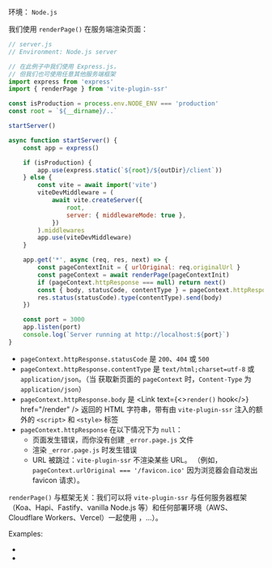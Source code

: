 
环境： `Node.js`

我们使用 `renderPage()` 在服务端渲染页面：

```js
// server.js
// Environment: Node.js server

// 在此例子中我们使用 Express.js，
// 但我们也可使用任意其他服务端框架
import express from 'express'
import { renderPage } from 'vite-plugin-ssr'

const isProduction = process.env.NODE_ENV === 'production'
const root = `${__dirname}/..`

startServer()

async function startServer() {
	const app = express()

	if (isProduction) {
		app.use(express.static(`${root}/${outDir}/client`))
	} else {
		const vite = await import('vite')
		viteDevMiddleware = (
			await vite.createServer({
				root,
				server: { middlewareMode: true },
			})
		).middlewares
		app.use(viteDevMiddleware)
	}

	app.get('*', async (req, res, next) => {
		const pageContextInit = { urlOriginal: req.originalUrl }
		const pageContext = await renderPage(pageContextInit)
		if (pageContext.httpResponse === null) return next()
		const { body, statusCode, contentType } = pageContext.httpResponse
		res.status(statusCode).type(contentType).send(body)
	})

	const port = 3000
	app.listen(port)
	console.log(`Server running at http://localhost:${port}`)
}
```

- `pageContext.httpResponse.statusCode` 是 `200`、`404` 或 `500`
- `pageContext.httpResponse.contentType` 是 `text/html;charset=utf-8` 或 `application/json`。（当 <Link text="客户端路由" href="/client-routing" /> 获取新页面的 `pageContext` 时，`Content-Type` 为 `application/json`）
- `pageContext.httpResponse.body` 是 <Link text={<><code>render()</code> hook</>} href="/render" /> 返回的 HTML 字符串，带有由 `vite-plugin-ssr` 注入的额外的 `<script>` 和 `<style>` 标签
- `pageContext.httpResponse` 在以下情况下为 `null`：
  - 页面发生错误，而你没有创建 `_error.page.js` 文件
  - 渲染 `_error.page.js` 时发生错误
  - URL 被跳过：`vite-plugin-ssr` 不渲染某些 URL。 （例如，`pageContext.urlOriginal === '/favicon.ico'` 因为浏览器会自动发出 favicon 请求）。

`renderPage()` 与框架无关：我们可以将 `vite-plugin-ssr` 与任何服务器框架（Koa、Hapi、Fastify、vanilla Node.js 等）和任何部署环境（AWS、Cloudflare Workers、Vercel）一起使用 ，...）。

Examples:

- <RepoLink
  	text='With JavaScript'
  	path='/boilerplates/boilerplate-vue/server/index.js'
  />
- <RepoLink
  	text='With TypeScript'
  	path='/boilerplates/boilerplate-vue-ts/server/index.ts'
  />

